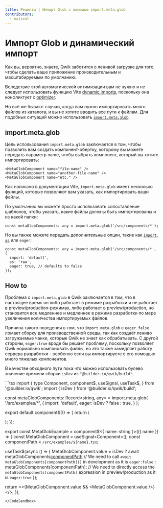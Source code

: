 ```yaml
---
title: Рецепты | Импорт Glob с помощью import.meta.glob
contributors:
  - maiieul
---
```



# Импорт Glob и динамический импорт

Как вы, вероятно, знаете, Qwik заботится о ленивой загрузке для того, чтобы сделать ваше приложение производительным и масштабируемым по умолчанию.

Вследствие этой автоматической оптимизации вам не нужно и не следует использовать функцию Vite [dynamic imports](https://vitejs.dev/guide/features#dynamic-import), поскольку она конфликтует с [optimizer](<../../(qwik)/advanced/optimizer/index.mdx>).

Но всё же бывают случаи, когда вам нужно импортировать много файлов из каталога, и вы не хотите вводить все пути к файлам. Для подобных ситуаций можно использовать [`import.meta.glob`](https://vitejs.dev/guide/features#glob-import).

## import.meta.glob

Цель использования `import.meta.glob` заключается в том, чтобы позволить вам создать компонент-обертку, которому вы можете передать параметр name, чтобы выбрать компонент, который вы хотите импортировать:

```tsx
<MetaGlobComponent name="file-name" />
<MetaGlobComponent name="another-file-name" />
<MetaGlobComponent name="etc." />
```

Как написано в документации Vite, `import.meta.glob` имеет несколько функций, которые позволяют вам указать, как импортировать ваши файлы.

По умолчанию вы можете просто использовать сопоставление шаблонов, чтобы указать, какие файлы должны быть импортированы и из какой папки:

```tsx
const metaGlobComponents: any = import.meta.glob('/src/components/*');
```

Но вы также можете передать дополнительные опции, такие как [`import`](https://vitejs.dev/guide/features#named-imports), [`as`](https://vitejs.dev/guide/features#glob-import-as) или `eager`:

```tsx
const metaGlobComponents: any = import.meta.glob('/src/components/*', {
  import: 'default',
  as: 'raw',
  eager: true, // defaults to false
});
```

## How to

Проблема с `import.meta.glob` в Qwik заключается в том, что в настоящее время он либо работает в режиме разработки и не работает в preview/production-режимах, либо работает в preview/production, но становится все медленнее и медленнее в режиме разработки по мере увеличения количества импортируемых файлов.

Причина такого поведения в том, что `import.meta.glob` с `eager.false` ломает сборку для производственной среды, так как создаёт лениво загружаемые чанки, которые Qwik не знает как обрабатывать. С другой стороны, `eager:true` вроде бы решает проблему, поскольку позволяет Qwik нормально компоновать файлы, но это также замедляет работу сервера разработки - особенно если вы импортируете с его помощью много тяжелых компонентов.

В качестве обходного пути пока что можно использовать булево значение времени сборки `isDev` из `"@builder.io/qwik/build"`:

<CodeSandbox src="/src/routes/demo/cookbook/glob-import/">
```tsx
import {
  type Component,
  component$,
  useSignal,
  useTask$,
} from '@builder.io/qwik';
import { isDev } from '@builder.io/qwik/build';

const metaGlobComponents: Record<string, any> = import.meta.glob(
  '/src/examples/*',
  {
    import: 'default',
    eager: isDev ? false : true,
  }
);

export default component$(() => {
  return (
    <div>
      <MetaGlobExample name="example1" />
      <MetaGlobExample name="example2" />
      <MetaGlobExample name="example3" />
    </div>
  );
});

export const MetaGlobExample = component$<{ name: string }>(({ name }) => {
  const MetaGlobComponent = useSignal<Component<any>>();
  const componentPath = `/src/examples/${name}.tsx`;

  useTask$(async () => {
    MetaGlobComponent.value = isDev
      ? await metaGlobComponents[componentPath]()
      // We need to call `await metaGlobComponents[componentPath]()` in development as it is `eager:false`
      : metaGlobComponents[componentPath];
      // We need to directly access the `metaGlobComponents[componentPath]` expression in preview/production as it is `eager:true`
  });

  return <>{MetaGlobComponent.value && <MetaGlobComponent.value />}</>;
});
```
</CodeSandbox>

